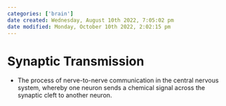 ```yaml
---
categories: ['brain']
date created: Wednesday, August 10th 2022, 7:05:02 pm
date modified: Monday, October 10th 2022, 2:02:15 pm
---
```


# Synaptic Transmission
- The process of nerve-to-nerve communication in the central nervous system, whereby one neuron sends a chemical signal across the synaptic cleft to another neuron.



